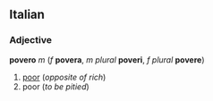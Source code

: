 ==Italian==
===Adjective===
'''povero''' ''m'' (''f'' '''povera''', ''m plural'' '''poveri''', ''f plural'' '''povere''')

#[[poor]] (''opposite of rich'')
#poor (''to be pitied'')